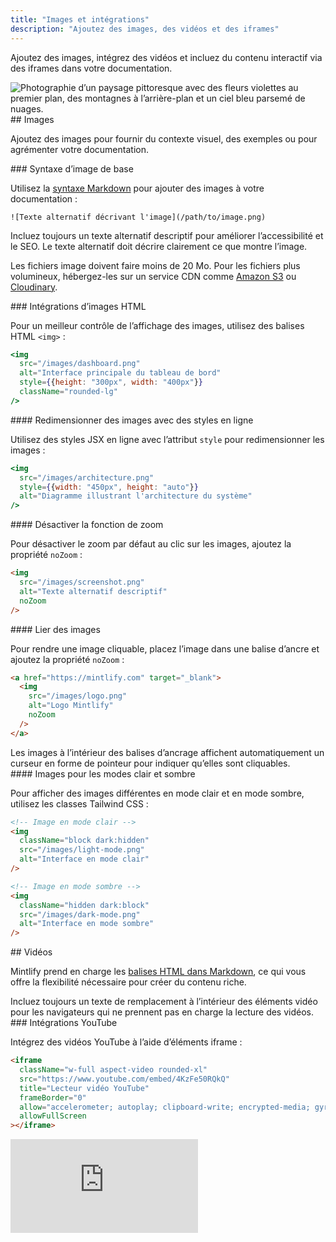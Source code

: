 ```yaml
---
title: "Images et intégrations"
description: "Ajoutez des images, des vidéos et des iframes"
---
```


Ajoutez des images, intégrez des vidéos et incluez du contenu interactif via des iframes dans votre documentation.

<Frame>
  <img className="rounded-xl" src="https://mintlify-assets.b-cdn.net/bigbend.jpg" alt="Photographie d’un paysage pittoresque avec des fleurs violettes au premier plan, des montagnes à l’arrière-plan et un ciel bleu parsemé de nuages." />
</Frame>

<div id="images">
  ## Images
</div>

Ajoutez des images pour fournir du contexte visuel, des exemples ou pour agrémenter votre documentation.

<div id="basic-image-syntax">
  ### Syntaxe d’image de base
</div>

Utilisez la [syntaxe Markdown](https://www.markdownguide.org/basic-syntax/#images) pour ajouter des images à votre documentation :

```mdx
![Texte alternatif décrivant l'image](/path/to/image.png)
```

<Tip>
  Incluez toujours un texte alternatif descriptif pour améliorer l’accessibilité et le SEO. Le texte alternatif doit décrire clairement ce que montre l’image.
</Tip>

Les fichiers image doivent faire moins de 20 Mo. Pour les fichiers plus volumineux, hébergez-les sur un service CDN comme [Amazon S3](https://aws.amazon.com/s3) ou [Cloudinary](https://cloudinary.com).

<div id="html-image-embeds">
  ### Intégrations d’images HTML
</div>

Pour un meilleur contrôle de l’affichage des images, utilisez des balises HTML `<img>` :

```jsx
<img 
  src="/images/dashboard.png" 
  alt="Interface principale du tableau de bord"
  style={{height: "300px", width: "400px"}}
  className="rounded-lg"
/>
```

<div id="resize-images-with-inline-styles">
  #### Redimensionner des images avec des styles en ligne
</div>

Utilisez des styles JSX en ligne avec l’attribut `style` pour redimensionner les images :

```jsx
<img
  src="/images/architecture.png"
  style={{width: "450px", height: "auto"}}
  alt="Diagramme illustrant l'architecture du système"
/>
```

<div id="disable-zoom-functionality">
  #### Désactiver la fonction de zoom
</div>

Pour désactiver le zoom par défaut au clic sur les images, ajoutez la propriété `noZoom` :

```html highlight="4"
<img 
  src="/images/screenshot.png" 
  alt="Texte alternatif descriptif"
  noZoom
/>
```

<div id="link-images">
  #### Lier des images
</div>

Pour rendre une image cliquable, placez l’image dans une balise d’ancre et ajoutez la propriété `noZoom` :

```html
<a href="https://mintlify.com" target="_blank">
  <img 
    src="/images/logo.png" 
    alt="Logo Mintlify"
    noZoom
  />
</a>
```

<Note>
  Les images à l’intérieur des balises d’ancrage affichent automatiquement un curseur en forme de pointeur pour indiquer qu’elles sont cliquables.
</Note>

<div id="light-and-dark-mode-images">
  #### Images pour les modes clair et sombre
</div>

Pour afficher des images différentes en mode clair et en mode sombre, utilisez les classes Tailwind CSS :

```html
<!-- Image en mode clair -->
<img 
  className="block dark:hidden" 
  src="/images/light-mode.png" 
  alt="Interface en mode clair"
/>

<!-- Image en mode sombre -->
<img 
  className="hidden dark:block" 
  src="/images/dark-mode.png" 
  alt="Interface en mode sombre"
/>
```

<div id="videos">
  ## Vidéos
</div>

Mintlify prend en charge les [balises HTML dans Markdown](https://www.markdownguide.org/basic-syntax/#html), ce qui vous offre la flexibilité nécessaire pour créer du contenu riche.

<Tip>
  Incluez toujours un texte de remplacement à l’intérieur des éléments vidéo pour les navigateurs qui ne prennent pas en charge la lecture des vidéos.
</Tip>

<div id="youtube-embeds">
  ### Intégrations YouTube
</div>

Intégrez des vidéos YouTube à l’aide d’éléments iframe :

```html
<iframe
  className="w-full aspect-video rounded-xl"
  src="https://www.youtube.com/embed/4KzFe50RQkQ"
  title="Lecteur vidéo YouTube"
  frameBorder="0"
  allow="accelerometer; autoplay; clipboard-write; encrypted-media; gyroscope; picture-in-picture"
  allowFullScreen
></iframe>
```

<Frame>
  <iframe className="w-full aspect-video rounded-xl" src="https://www.youtube.com/embed/4KzFe50RQkQ" title="Lecteur YouTube" frameBorder="0" allow="accelerometer; autoplay; clipboard-write; encrypted-media; gyroscope; picture-in-picture" allowFullScreen />
</Frame>

<div id="self-hosted-videos">
  ### Vidéos auto‑hébergées
</div>

Utilisez l’élément HTML `<video>` pour des vidéos auto‑hébergées :

```html
<video
  controls
  className="w-full aspect-video rounded-xl"
  src="lien-vers-votre-video.com"
></video>
```

<div id="autoplay-videos">
  ### Lecture automatique de vidéos
</div>

Pour lancer automatiquement une vidéo, utilisez :

```html
<video
  autoPlay
  muted
  loop
  playsInline
  className="w-full aspect-video rounded-xl"
  src="/videos/demo.mp4"
></video>
```

<Note>
  Lorsque vous utilisez la syntaxe JSX, écrivez les attributs composés de deux mots en camelCase : `autoPlay`, `playsInline`, `allowFullScreen`.
</Note>

<div id="iframes">
  ## iframes
</div>

Intégrez du contenu externe à l’aide d’éléments iframe :

```html
<iframe 
  src="https://example.com/embed" 
  title="Contenu intégré"
  className="w-full h-96 rounded-xl"
></iframe>
```

<div id="related-resources">
  ## Ressources connexes
</div>

<Card title="Référence du composant Frame" icon="frame" horizontal href="/fr/components/frames">
  Découvrez comment utiliser le composant Frame pour présenter des images.
</Card>